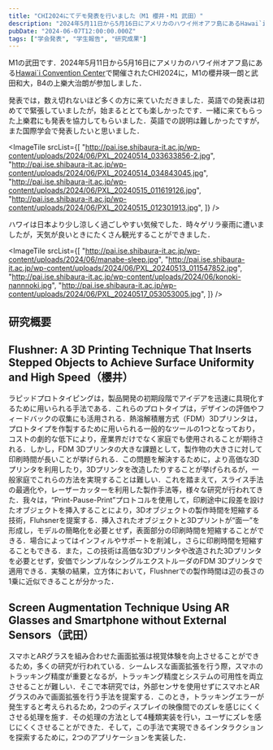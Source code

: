 ```yaml
---
title: "CHI2024にてデモ発表を行いました（M1 櫻井・M1 武田）"
description: "2024年5月11日から5月16日にアメリカのハワイ州オアフ島にあるHawai`i Convention Centerで開催されたCHI2024に，M1の櫻井瑛一朗と武田和大，B4の上樂大治朗が参加しました．"
pubDate: "2024-06-07T12:00:00.000Z"
tags: ["学会発表", "学生報告", "研究成果"]
---
```



M1の武田です．2024年5月11日から5月16日にアメリカのハワイ州オアフ島にある[Hawai\`i Convention Center](https://www.meethawaii.com/convention-center/)で開催されたCHI2024に，M1の櫻井瑛一朗と武田和大，B4の上樂大治朗が参加しました．

発表では，数え切れないほど多くの方に来ていただきました．英語での発表は初めてで緊張していましたが，始まるととても楽しかったです．一緒に来てもらった上樂君にも発表を協力してもらいました．英語での説明は難しかったですが，また国際学会で発表したいと思いました．

<ImageTile
  srcList={[
    "http://pai.ise.shibaura-it.ac.jp/wp-content/uploads/2024/06/PXL_20240514_033633856-2.jpg",
    "http://pai.ise.shibaura-it.ac.jp/wp-content/uploads/2024/06/PXL_20240514_034843045.jpg",
    "http://pai.ise.shibaura-it.ac.jp/wp-content/uploads/2024/06/PXL_20240515_011619126.jpg",
    "http://pai.ise.shibaura-it.ac.jp/wp-content/uploads/2024/06/PXL_20240515_012301913.jpg",
  ]}
/>

ハワイは日本より少し涼しく過ごしやすい気候でした．時々ゲリラ豪雨に遭いましたが，天気が良いときにたくさん観光することができました．

<ImageTile
  srcList={[
    "http://pai.ise.shibaura-it.ac.jp/wp-content/uploads/2024/06/manabe-sleep.jpg",
    "http://pai.ise.shibaura-it.ac.jp/wp-content/uploads/2024/06/PXL_20240513_011547852.jpg",
    "http://pai.ise.shibaura-it.ac.jp/wp-content/uploads/2024/06/konoki-nannnoki.jpg",
    "http://pai.ise.shibaura-it.ac.jp/wp-content/uploads/2024/06/PXL_20240517_053053005.jpg",
  ]}
/>

## 研究概要

## Flushner: A 3D Printing Technique That Inserts Stepped Objects to Achieve Surface Uniformity and High Speed（櫻井）

ラピッドプロトタイピングは，製品開発の初期段階でアイデアを迅速に具現化するために用いられる手法である．これらのプロトタイプは，デザインの評価やフィードバックの収集にも活用される．熱溶解積層方式（FDM）3Dプリンタは，プロトタイプを作製するために用いられる一般的なツールの1つとなっており，コストの劇的な低下により，産業界だけでなく家庭でも使用されることが期待される．しかし，FDM 3Dプリンタの大きな課題として，製作物の大きさに対して印刷時間が長いことが挙げられる．この問題を解決するために，より高価な3Dプリンタを利用したり，3Dプリンタを改造したりすることが挙げられるが，一般家庭でこれらの方法を実現することは難しい．これを踏まえて，スライス手法の最適化や，レーザーカッターを利用した製作手法等，様々な研究が行われてきた．我々は，“Print-Pause-Print”プロトコルを使用して，印刷途中に段差を設けたオブジェクトを挿入することにより，3Dオブジェクトの製作時間を短縮する技術，Fluhsnerを提案する．挿入されたオブジェクトと3Dプリントが“面一”を形成し，モデルの簡略化を必要とせず，表面部分の印刷時間を短縮することができる．場合によってはインフィルやサポートを削減し，さらに印刷時間を短縮することもできる．また，この技術は高価な3Dプリンタや改造された3Dプリンタを必要とせず，安価でシンプルなシングルエクストルーダのFDM 3Dプリンタで適用できる．実験の結果，立方体において，Flushnerでの製作時間は辺の長さの1乗に近似できることが分かった．

## Screen Augmentation Technique Using AR Glasses and Smartphone without External Sensors（武田）

スマホとARグラスを組み合わせた画面拡張は視覚体験を向上させることができるため，多くの研究が行われている．シームレスな画面拡張を行う際，スマホのトラッキング精度が重要となるが，トラッキング精度とシステムの可用性を両立させることが難しい．そこで本研究では，外部センサを使用せずにスマホとARグラスのみで画面拡張を行う手法を提案する．このとき，トラッキングエラーが発生すると考えられるため，2つのディスプレイの映像間でのズレを感じにくくさせる処理を施す．その処理の方法として4種類実装を行い，ユーザにズレを感じにくくさせることができた．そして，この手法で実現できるインタラクションを探索するために，2つのアプリケーションを実装した．
